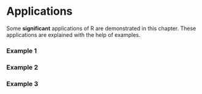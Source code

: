 # Applications

Some **significant** applications of R are demonstrated in this chapter.
These applications are explained with the help of examples.

### Example 1


### Example 2 


### Example 3

